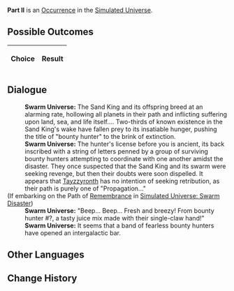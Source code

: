 {{Simulated Universe Event Infobox
|title         = Part II
|image         = 2.png
|type          =
|domains_su    = 
|domains_ext   = 
|domains_swarm = 
|domains_gng   = 
|requirements  =
|prev          = 
|next          = 
|indexRewards  =
|characters    = Tayzzyronth
}}
'''Part II''' is an [[Simulated Universe/Occurrence|Occurrence]] in the [[Simulated Universe]].

==Possible Outcomes==
{| class="article-table"
!Choice
!Result

|}

<!--
==Gameplay Notes==

-->
==Dialogue==
{{Dialogue Start}}
:'''Swarm Universe:''' The Sand King and its offspring breed at an alarming rate, hollowing all planets in their path and inflicting suffering upon land, sea, and life itself.... Two-thirds of known existence in the Sand King's wake have fallen prey to its insatiable hunger, pushing the title of "bounty hunter" to the brink of extinction.
:'''Swarm Universe:''' The hunter's license before you is ancient, its back inscribed with a string of letters penned by a group of surviving bounty hunters attempting to coordinate with one another amidst the disaster. They once suspected that the Sand King and its swarm were seeking revenge, but then their doubts were soon dispelled. It appears that [[Tayzzyronth]] has no intention of seeking retribution, as their path is purely one of "Propagation..."
;(If embarking on the Path of [[Simulated Universe/Paths#Remembrance|Remembrance]] in [[Simulated Universe: Swarm Disaster]])
:{{SU Special Dialogue|Remembrance|Attempt to call the system's contact number.|It's already been a long time.}}
:'''Swarm Universe:''' "Beep... Beep... Fresh and breezy! From bounty hunter #?, a tasty juice mix made with their single-claw hand!"
:'''Swarm Universe:''' It seems that a band of fearless bounty hunters have opened an intergalactic bar.
{{Dialogue End}}

==Other Languages==
{{Other Languages
|en   = Part II
|zhs  = 其二
|zht  = 其二
|ja   = その2
|ko   = II
|es   = Parte II
|fr   = Partie II
|ru   = II
|th   = ตอน 2
|vi   = Phần 2
|de   = Teil 2
|id   = Bagian II
|pt   = Parte II
}}

==Change History==
{{Change History|<!--unknown-->}}
